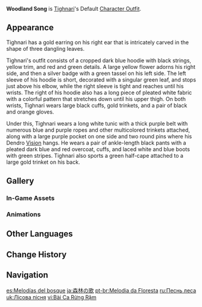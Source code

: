 {{Outfit Infobox
|id           = 206900
|image        = <gallery>
Character Tighnari Full Wish.png|Wish
Character Tighnari Game.png|In-Game
</gallery>
|character    = Tighnari
|type         = Default
|description  = Tighnari's outfit. Clad in the colors of wood, tree, and flower, Tighnari is surrounded at all times by natural life, determined even in fashion sense to put the "forest" in "Forest Watcher."
|obtain       = Unlocked upon obtaining character
}}
'''Woodland Song''' is [[Tighnari]]'s Default [[Character Outfit]].

==Appearance==
<!-- Keep appearance section short and concise. Limit to 1-2 paragraphs (preferably 1 paragraph) with 3-4 sentences each. -->
Tighnari has a gold earring on his right ear that is intricately carved in the shape of three dangling leaves.

Tighnari's outfit consists of a cropped dark blue hoodie with black strings, yellow trim, and red and green details. A large yellow flower adorns his right side, and then a silver badge with a green tassel on his left side. The left sleeve of his hoodie is short, decorated with a singular green leaf, and stops just above his elbow, while the right sleeve is tight and reaches until his wrists. The right of his hoodie also has a long piece of pleated white fabric with a colorful pattern that stretches down until his upper thigh. On both wrists, Tighnari wears large black cuffs, gold trinkets, and a pair of black and orange gloves.

Under this, Tighnari wears a long white tunic with a thick purple belt with numerous blue and purple ropes and other multicolored trinkets attached, along with a large purple pocket on one side and two round pins where his Dendro [[Vision]] hangs. He wears a pair of ankle-length black pants with a pleated dark blue and red overcoat, cuffs, and laced white and blue boots with green stripes. Tighnari also sports a green half-cape attached to a large gold trinket on his back.

==Gallery==
===In-Game Assets===
{{Assets/Outfit|Woodland Song|nomain=1}}

===Animations===
{{Preview/CharacterAnimations|Tighnari|nocaption=1}}

==Other Languages==
{{Other Languages
|en      = Woodland Song
|zhs     = 森林之歌
|zhs_rm  = Sēnlín zhī Gē
|zht     = 森林之歌
|zht_rm  = Sēnlín zhī Gē
|zh_tl   = Forest's Song
|ja      = 森林の歌
|ja_rm   = Shinrin no Uta
|ja_tl   = Forest's Song
|ko      = 숲의 노래
|ko_rm   = Sup-ui Norae
|ko_tl   = Forest's Song
|es      = Melodías del bosque
|es_tl   = Melody of the Woods
|fr      = Ode sylvestre
|fr_tl   = Sylvan Ode
|ru      = Песнь леса
|ru_tl   = Forest's Song
|th      = บทเพลงแห่งพงไพร
|th_rm   = Bot Phleng haeng Phong Phrai
|th_tl   = Song of the Forest
|vi      = Bài Ca Rừng Rậm
|vi_tl   = Song of the Forest
|de      = Lied des Waldes
|de_tl   = Song of the Forest
|id      = Woodland Song
|pt      = Melodia da Floresta
|pt_tl   = Melody of the Forest
|tr      = Orman Şarkısı
|tr_tl   = 
|it      = Canzone dei boschi
|it_tl   = Song of Woods
}}

==Change History==
{{Change History|3.0}}

==Navigation==
{{Dressing Room Navbox|type=outfit}}

[[es:Melodías del bosque]]
[[ja:森林の歌]]
[[pt-br:Melodia da Floresta]]
[[ru:Песнь леса]]
[[uk:Лісова пісня]]
[[vi:Bài Ca Rừng Rậm]]